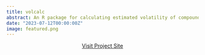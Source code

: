```yaml
---
title: volcalc
abstract: An R package for calculating estimated volatility of compounds
date: "2023-07-12T00:00:00Z"
image: featured.png
---
```


::: {style="text-align: center;"}
[Visit Project Site](https://meredith-lab.github.io/volcalc/)
:::
